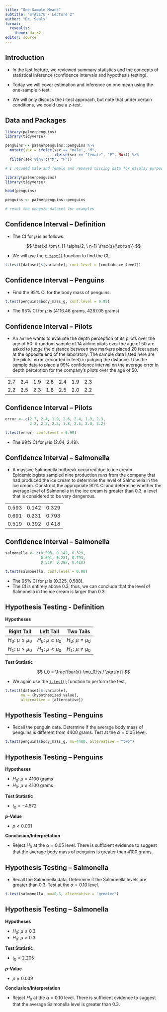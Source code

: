 ```yaml
---
title: "One-Sample Means"
subtitle: "STA5176 - Lecture 2"
author: "Dr. Seals"
format: 
  revealjs:
    theme: dark2
editor: source
---
```


## Introduction

-   In the last lecture, we reviewed summary statistics and the concepts of statistical inference (confidence intervals and hypothesis testing).

-   Today we will cover estimation and inference on one mean using the one-sample *t*-test.

-   We will only discuss the *t*-test approach, but note that under certain conditions, we could use a *z*-test.

## Data and Packages

```r
library(palmerpenguins)
library(tidyverse)

penguins <- palmerpenguins::penguins %>%
  mutate(sex = ifelse(sex == "male", "M", 
                      ifelse(sex == "female", "F", NA))) %>%
  filter(sex %in% c("M", "F"))

# I recoded male and female and removed missing data for display purposes
```

```r
library(palmerpenguins)
library(tidyverse)

head(penguins)
```

```r
penguins <- palmerpenguins::penguins

# reset the penguin dataset for examples
```

## Confidence Interval -- Definition

-   The CI for $\mu$ is as follows:

$$ \bar{x} \pm t_{1-\alpha/2, \ n-1} \frac{s}{\sqrt{n}} $$

-   We will use the [`t.test()`](https://www.rdocumentation.org/packages/stats/versions/3.6.2/topics/t.test) function to find the CI,

```r
t.test([dataset]$[variable], conf.level = [confidence level])
```

## Confidence Interval -- Penguins

-   Find the 95% CI for the body mass of penguins.

```r
t.test(penguins$body_mass_g, conf.level = 0.95)
```

-   The 95% CI for $\mu$ is (4116.46 grams, 4287.05 grams)

## Confidence Interval -- Pilots

-   An airline wants to evaluate the depth perception of its pilots over the age of 50. A random sample of 14 airline pilots over the age of 50 are asked to judge the distance between two markers placed 20 feet apart at the opposite end of the laboratory. The sample data listed here are the pilots' error (recorded in feet) in judging the distance. Use the sample data to place a 99% confidence interval on the average error in depth perception for the company's pilots over the age of 50.

|     |     |     |     |     |     |     |
|-----|-----|-----|-----|-----|-----|-----|
| 2.7 | 2.4 | 1.9 | 2.6 | 2.4 | 1.9 | 2.3 |
| 2.2 | 2.5 | 2.3 | 1.8 | 2.5 | 2.0 | 2.2 |

## Confidence Interval -- Pilots

```r
error <- c(2.7, 2.4, 1.9, 2.6, 2.4, 1.9, 2.3,
           2.2, 2.5, 2.3, 1.8, 2.5, 2.0, 2.2)

t.test(error, conf.level = 0.99)
```

-   The 99% CI for $\mu$ is (2.04, 2.49).

## Confidence Interval -- Salmonella

-   A massive Salmonella outbreak occurred due to ice cream. Epidemiologists sampled nine production runs from the company that had produced the ice cream to determine the level of Salmonella in the ice cream. Construct the appropriate 90% CI and determine whether the average level of Salmonella in the ice cream is greater than 0.3, a level that is considered to be very dangerous.

|       |       |       |
|-------|-------|-------|
| 0.593 | 0.142 | 0.329 |
| 0.691 | 0.231 | 0.793 |
| 0.519 | 0.392 | 0.418 |

## Confidence Interval -- Salmonella

```r
salmonella <- c(0.593, 0.142, 0.329, 
                0.691, 0.231, 0.793, 
                0.519, 0.392, 0.418)

t.test(salmonella, conf.level = 0.90)
```

-   The 95% CI for $\mu$ is (0.325, 0.588).
-   The CI is entirely above 0.3, thus, we can conclude that the level of Salmonella in the ice cream is larger than 0.3.

## Hypothesis Testing - Definition {.smaller}

**Hypotheses**

|       Right Tail       |       Left Tail        |       Two Tails        |
|:----------------------:|:----------------------:|:----------------------:|
| $H_0: \ \mu \le \mu_0$ | $H_0: \ \mu \ge \mu_0$ |  $H_0: \ \mu = \mu_0$  |
|  $H_1: \ \mu > \mu_0$  |  $H_1: \ \mu < \mu_0$  | $H_1: \ \mu \ne \mu_0$ |

**Test Statistic**

$$ t_0 = \frac{\bar{x}-\mu_0}{s / \sqrt{n}} $$

-   We again use the [`t.test()`](https://www.rdocumentation.org/packages/stats/versions/3.6.2/topics/t.test) function to perform the test,

```r
t.test([dataset]$[variable], 
       mu = [hypothesized value], 
       alternative = [alternative])
```

## Hypothesis Testing -- Penguins

-   Recall the penguin data. Determine if the average body mass of penguins is different from 4400 grams. Test at the $\alpha=0.05$ level.

```r
t.test(penguins$body_mass_g, mu=4400, alternative = "two")
```

## Hypothesis Testing -- Penguins {.smaller}

**Hypotheses**

-   $H_0: \ \mu = 4100$ grams
-   $H_0: \ \mu \ne 4100$ grams

**Test Statistic**

-   $t_0 = -4.572$

***p*****-Value**

-   $p < 0.001$

**Conclusion/Interpretation**

-   Reject $H_0$ at the $\alpha=0.05$ level. There is sufficient evidence to suggest that the average body mass of penguins is greater than 4100 grams.

## Hypothesis Testing -- Salmonella

-   Recall the Salmonella data. Determine if the Salmonella levels are greater than 0.3. Test at the $\alpha=0.10$ level.

```r
t.test(salmonella, mu=0.3, alternative = "greater")
```

## Hypothesis Testing -- Salmonella {.smaller}

**Hypotheses**

-   $H_0: \ \mu \le 0.3$
-   $H_0: \ \mu > 0.3$

**Test Statistic**

-   $t_0 = 2.205$

***p*****-Value**

-   $p = 0.039$

**Conclusion/Interpretation**

-   Reject $H_0$ at the $\alpha=0.10$ level. There is sufficient evidence to suggest that the average Salmonella level is greater than 0.3.
